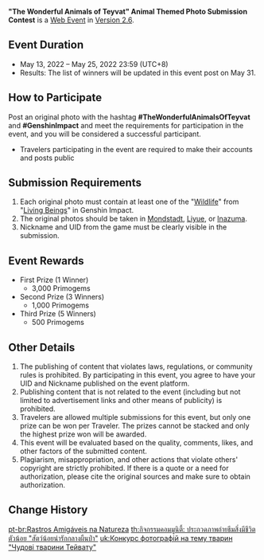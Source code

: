 {{Event
|name              = "The Wonderful Animals of Teyvat" Animal Themed Photo Submission Contest
|image             = The Wonderful Animals of Teyvat Animal Themed Photo Submission Contest.png
|type              = Web
|group             = Submission
|time_known        = yes
|time_start        = 2022-05-13 12:00:00
|time_start_offset = GMT+8
|time_end          = 2022-05-25 23:59:59
|time_end_offset   = GMT+8
|link              = https://genshin.hoyoverse.com/en/news/detail/20909
|link2             = 
}}
{{Description|Take a break during the journey,<br>have a good time with cute animals,<br>and keep the delightful memories through photography.}}
'''"The Wonderful Animals of Teyvat" Animal Themed Photo Submission Contest''' is a [[Web Event]] in [[Version 2.6]].

==Event Duration==
* May 13, 2022 – May 25, 2022 23:59 (UTC+8)
* Results: The list of winners will be updated in this event post on May 31.

==How to Participate==
Post an original photo with the hashtag '''#TheWonderfulAnimalsOfTeyvat''' and '''#GenshinImpact''' and meet the requirements for participation in the event, and you will be considered a successful participant.
* Travelers participating in the event are required to make their accounts and posts public

==Submission Requirements==
# Each original photo must contain at least one of the "[[Wildlife]]" from "[[Living Beings]]" in Genshin Impact.
# The original photos should be taken in [[Mondstadt]], [[Liyue]], or [[Inazuma]].
# Nickname and UID from the game must be clearly visible in the submission.

==Event Rewards==
* First Prize (1 Winner)
** 3,000 Primogems
* Second Prize (3 Winners)
** 1,000 Primogems
* Third Prize (5 Winners)
** 500 Primogems

==Other Details==
# The publishing of content that violates laws, regulations, or community rules is prohibited. By participating in this event, you agree to have your UID and Nickname published on the event platform.
# Publishing content that is not related to the event (including but not limited to advertisement links and other means of publicity) is prohibited.
# Travelers are allowed multiple submissions for this event, but only one prize can be won per Traveler. The prizes cannot be stacked and only the highest prize won will be awarded.
# This event will be evaluated based on the quality, comments, likes, and other factors of the submitted content.
# Plagiarism, misappropriation, and other actions that violate others' copyright are strictly prohibited. If there is a quote or a need for authorization, please cite the original sources and make sure to obtain authorization.

==Change History==
{{Change History|2.6}}

[[pt-br:Rastros Amigáveis na Natureza]]
[[th:กิจกรรมคอมมูนิตี้: ประกวดภาพถ่ายธีมสิ่งมีชีวิตตัวน้อย "สัตว์น้อยน่ารักกลางผืนป่า"]]
[[uk:Конкурс фотографій на тему тварин "Чудові тварини Тейвату"]]